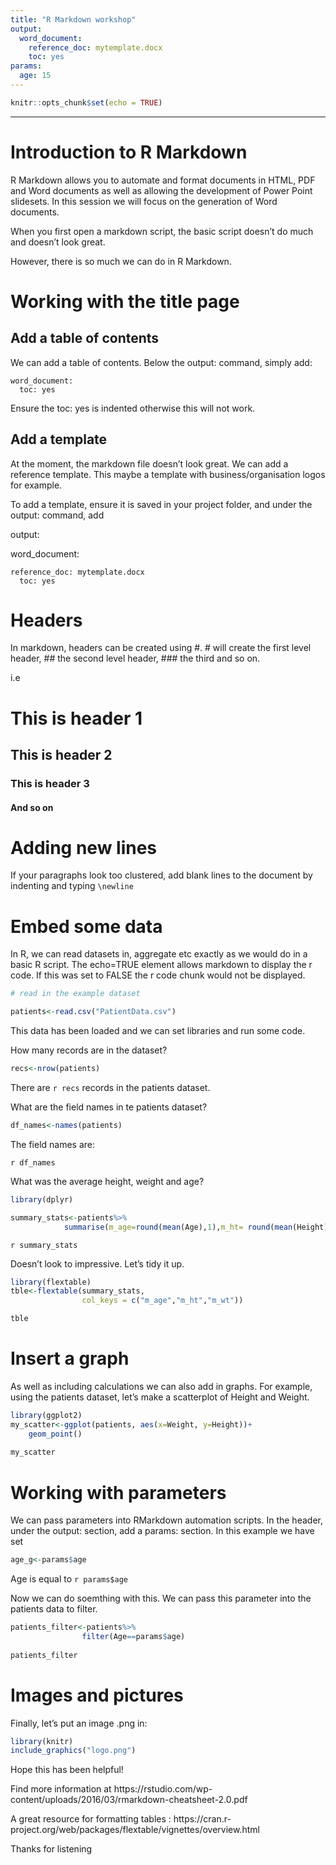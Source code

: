 ---
title: "R Markdown workshop"
output:
  word_document:
    reference_doc: mytemplate.docx
    toc: yes
params:
  age: 15
---

```{r setup, include=FALSE}
knitr::opts_chunk$set(echo = TRUE)
```

---------------------
  
  


# Introduction to R Markdown

R Markdown allows you to automate and format documents in HTML, PDF and Word documents as well as allowing the development of Power Point slidesets. In this session we will focus on the generation of Word documents.

When you first open a markdown script, the basic script doesn't do much and doesn't look great.

However, there is so much we can do in R Markdown.

# Working with the title page
  
## Add a table of contents
  
We can add a table of contents. Below the output: command, simply add:

    word_document:
      toc: yes
    
Ensure the toc: yes is indented otherwise this will not work.    

## Add a template
  
At the moment, the markdown file doesn't look great. We can add a reference template. This maybe a template with business/organisation logos for example.

To add a template, ensure it is saved in your project folder, and under the output: command, add


output:

  word_document: 
 
    reference_doc: mytemplate.docx 
      toc: yes 
    
# Headers

In markdown, headers can be created using #. # will create the first level header, ## the second level header, ### the third and so on.

i.e
  
  \newline
  
# This is header 1

## This is header 2

### This is header 3

#### And so on
  \newline

# Adding new lines
If your paragraphs look too clustered, add blank lines to the document by indenting and typing `\newline`

  \newline

              
# Embed some data

In R, we can read datasets in, aggregate etc exactly as we would do in a basic R script. The echo=TRUE element allows markdown to display the r code. If this was set to FALSE the r code chunk would not be displayed.

```{r, readdata, echo=TRUE}
# read in the example dataset

patients<-read.csv("PatientData.csv")


```

This data has been loaded and we can set libraries and run some code.

  \newline
  
How many records are in the dataset?

  \newline
  
```{r echo=FALSE}  
recs<-nrow(patients)

```

  \newline
  
There are `r recs` records in the patients dataset.

  \newline

What are the field names in te patients dataset?

  \newline
  
```{r echo=TRUE}  

df_names<-names(patients)


```


The field names are:

  \newline
  
`r df_names`

  \newline

What was the average height, weight and age?

```{r echo=TRUE}
library(dplyr)

summary_stats<-patients%>%
            summarise(m_age=round(mean(Age),1),m_ht= round(mean(Height),1),m_wt=round(mean(Weight),1))


```

  \newline
  
`r summary_stats`

  \newline
  

  \newline
  

Doesn't look to impressive. Let's tidy it up.

  \newline
  
```{r echo=TRUE}
library(flextable)
tble<-flextable(summary_stats,
                col_keys = c("m_age","m_ht","m_wt"))

tble
```  


# Insert a graph


  
  
  \newline
  
As well as including calculations we can also add in graphs.
For example, using the patients dataset, let's make a scatterplot of Height and Weight.

  \newline
  
```{r echo=TRUE}
library(ggplot2)
my_scatter<-ggplot(patients, aes(x=Weight, y=Height))+
    geom_point()
    
my_scatter
```

  \newline
  
# Working with parameters

  \newline
  
We can pass parameters into RMarkdown automation scripts. In the header, under the output: section, add a params: section. In this example we have set

```{r echo=TRUE}
age_g<-params$age

```

Age is equal to `r params$age`

  \newline

Now we can do soemthing with this. We can pass this parameter into the patients data to filter.

```{r echo=TRUE}
patients_filter<-patients%>%
                filter(Age==params$age)
  
patients_filter
```

  \newline

# Images and pictures
  
Finally, let's put an image .png in:

  \newline
  \newline
  \newline
  
```{r echo=TRUE}
library(knitr)
include_graphics("logo.png")

```

  \newline
  \newline
  \newline
Hope this has been helpful!

Find more information at https://rstudio.com/wp-content/uploads/2016/03/rmarkdown-cheatsheet-2.0.pdf

A great resource for formatting tables : https://cran.r-project.org/web/packages/flextable/vignettes/overview.html

Thanks for listening
